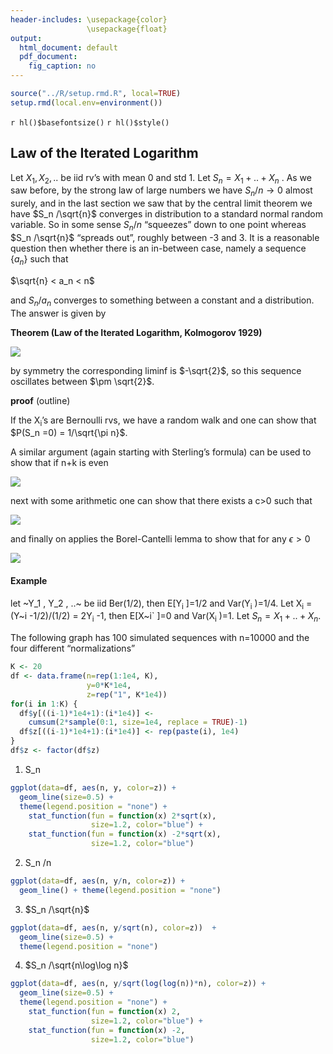 ```yaml
---
header-includes: \usepackage{color}
                 \usepackage{float}
output:
  html_document: default
  pdf_document:
    fig_caption: no
---
```


```r
source("../R/setup.rmd.R", local=TRUE)
setup.rmd(local.env=environment())
```
`r hl()$basefontsize()`
`r hl()$style()`

## Law of the Iterated Logarithm

Let $X_1 ,X_2 ,.$. be iid rv's with mean 0 and std 1. Let $S_n  = X_1 +..+X_n$ . As we saw before, by the strong law of large numbers we have $S_n /n \rightarrow 0$ almost surely, and in the last section we saw that by the central limit theorem we have $S_n /\sqrt{n}$ 
converges in distribution to a standard normal random variable. So in some sense $S_n /n$ "squeezes" down to one point whereas $S_n /\sqrt{n}$ "spreads out", roughly between -3 and 3. It is a reasonable question then whether there is an in-between case, namely a sequence $\{a_n \}$ such that 

$\sqrt{n} < a_n  < n$ 

and $S_n /a_n$  converges to something between a constant and a distribution. The answer is given by

**Theorem (Law of the Iterated Logarithm, Kolmogorov 1929)**

![](graphs/limits39.png)

by symmetry the corresponding liminf is $-\sqrt{2}$, so this sequence oscillates between $\pm \sqrt{2}$.

**proof** (outline) 

If the X~i~'s are Bernoulli rvs, we have a random walk and one can show that $P(S_n =0) = 1/\sqrt{\pi n}$.

A similar argument (again starting with Sterling's formula) can be used to show that if n+k is even 

![](graphs/limits139.png)

next with some arithmetic one can show that there exists a c>0 such that

![](graphs/limits140.png) 

and finally on applies the Borel-Cantelli lemma to show that for any $\epsilon >0$

![](graphs/limits141.png)

#### **Example** 

let ~Y_1 , Y_2 , ..~ be iid Ber(1/2), then E[Y~i~ ]=1/2 and Var(Y~i~ )=1/4. Let X~i~  = (Y~i -1/2)/(1/2) = 2Y~i~ -1, then E[X~i` ]=0 and Var(X~i~ )=1. Let  $S_n  = X_1 +..+X_n$.

The following graph has  100 simulated sequences with n=10000 and the four different "normalizations"

```r
K <- 20
df <- data.frame(n=rep(1:1e4, K),
                 y=0*K*1e4,
                 z=rep("1", K*1e4))
for(i in 1:K) {
  df$y[((i-1)*1e4+1):(i*1e4)] <- 
    cumsum(2*sample(0:1, size=1e4, replace = TRUE)-1)
  df$z[((i-1)*1e4+1):(i*1e4)] <- rep(paste(i), 1e4)
}
df$z <- factor(df$z)
```

1.  S_n 

```r
ggplot(data=df, aes(n, y, color=z)) +
  geom_line(size=0.5) + 
  theme(legend.position = "none") +
    stat_function(fun = function(x) 2*sqrt(x),
                  size=1.2, color="blue") +
    stat_function(fun = function(x) -2*sqrt(x),
                  size=1.2, color="blue")
```

2.  S_n /n

```r
ggplot(data=df, aes(n, y/n, color=z)) +
  geom_line() + theme(legend.position = "none")
```

3. $S_n /\sqrt{n}$

```r
ggplot(data=df, aes(n, y/sqrt(n), color=z))  +
  geom_line(size=0.5) + 
  theme(legend.position = "none") 
```


4.  $S_n /\sqrt{n\log\log n}$

```r
ggplot(data=df, aes(n, y/sqrt(log(log(n))*n), color=z)) +
  geom_line(size=0.5) + 
  theme(legend.position = "none") +
    stat_function(fun = function(x) 2,
                  size=1.2, color="blue") +
    stat_function(fun = function(x) -2,
                  size=1.2, color="blue")
```
